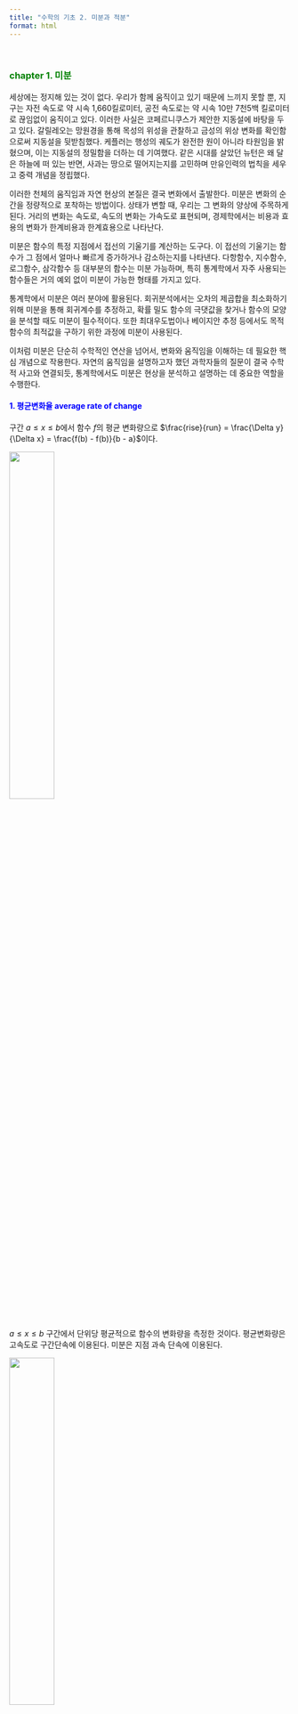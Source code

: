 ```yaml
---
title: "수학의 기초 2. 미분과 적분"
format: html
---
```


<br>

### <span style="color:green">chapter 1. 미분</span>

세상에는 정지해 있는 것이 없다. 우리가 함께 움직이고 있기 때문에 느끼지 못할 뿐, 지구는 자전 속도로 약 시속 1,660킬로미터, 공전 속도로는 약 시속 10만 7천5백 킬로미터로 끊임없이 움직이고 있다. 이러한 사실은 코페르니쿠스가 제안한 지동설에 바탕을 두고 있다. 갈릴레오는 망원경을 통해 목성의 위성을 관찰하고 금성의 위상 변화를 확인함으로써 지동설을 뒷받침했다. 케플러는 행성의 궤도가 완전한 원이 아니라 타원임을 밝혔으며, 이는 지동설의 정밀함을 더하는 데 기여했다. 같은 시대를 살았던 뉴턴은 왜 달은 하늘에 떠 있는 반면, 사과는 땅으로 떨어지는지를 고민하며 만유인력의 법칙을 세우고 중력 개념을 정립했다.

이러한 천체의 움직임과 자연 현상의 본질은 결국 변화에서 출발한다. 미분은 변화의 순간을 정량적으로 포착하는 방법이다. 상태가 변할 때, 우리는 그 변화의 양상에 주목하게 된다. 거리의 변화는 속도로, 속도의 변화는 가속도로 표현되며, 경제학에서는 비용과 효용의 변화가 한계비용과 한계효용으로 나타난다.

미분은 함수의 특정 지점에서 접선의 기울기를 계산하는 도구다. 이 접선의 기울기는 함수가 그 점에서 얼마나 빠르게 증가하거나 감소하는지를 나타낸다. 다항함수, 지수함수, 로그함수, 삼각함수 등 대부분의 함수는 미분 가능하며, 특히 통계학에서 자주 사용되는 함수들은 거의 예외 없이 미분이 가능한 형태를 가지고 있다.

통계학에서 미분은 여러 분야에 활용된다. 회귀분석에서는 오차의 제곱합을 최소화하기 위해 미분을 통해 회귀계수를 추정하고, 확률 밀도 함수의 극댓값을 찾거나 함수의 모양을 분석할 때도 미분이 필수적이다. 또한 최대우도법이나 베이지안 추정 등에서도 목적함수의 최적값을 구하기 위한 과정에 미분이 사용된다.

이처럼 미분은 단순히 수학적인 연산을 넘어서, 변화와 움직임을 이해하는 데 필요한 핵심 개념으로 작용한다. 자연의 움직임을 설명하고자 했던 과학자들의 질문이 결국 수학적 사고와 연결되듯, 통계학에서도 미분은 현상을 분석하고 설명하는 데 중요한 역할을 수행한다.

#### <span style="color:blue"> 1. 평균변화율 average rate of change</span> 

구간 $a \leq x \leq b$에서 함수 $f$의 평균
변화량으로
$\frac{rise}{run} = \frac{\Delta y}{\Delta x} = \frac{f(b) - f(b)}{b - a}$이다.

![](images/평균변화량.png){fig-align="center"  width="40%"}

$a \leq x \leq b$ 구간에서 단위당 평균적으로 함수의 변화량을 측정한
것이다. 평균변화량은 고속도로 구간단속에 이용된다. 미분은 지점 과속
단속에 이용된다.

![](images/구간단속.png){fig-align="center"  width="40%"}

측정 1: 구간단속 시작, 종료 지점에서 과속여부 측정 (미분 응용)

측정 2: 예를 들어 구간 거리가 6km라 하자. 2분만에 구간을 통과했다면 평균속도는 $\frac{6 - 0}{2 - 0} = 3km/min.$분당 3km를 달렸으므로 시간당 180km를 달렸으니 과속이 되는 것입니다. (평균변화량)

#### <span style="color:blue"> 2. 미분 정의</span> 

함수 $f(x)$의 임의의 점 $x = a$에서의 미분값 $f'(a)$는 다음과 같이 정의된다. $f'(a) = \lim_{h \rightarrow 0}\frac{f(a + h) - f(a)}{h}$

$\frac{f(a + h) - f(a)}{h}$는 Fermat[']{dir="rtl"}s Difference
Quotient로 불리며, 점 $a$에서의 평균 변화율을 나타낸다.

극한이 존재하면 $f'(a)$는 $x = a$에서의 접선의 기울기로 해석할 수 있다.

**미분 가능성**: $f'(a)$가 존재하면, 점 $x = a$에서 함수 $f(x)$는 미분 가능하다고 한다. 함수 $f(x)$가 정의역 전체에서 미분 가능하, 함수 f(x)는 미분 가능
함수이다.

**미분의 기하학적 해석**: 미분값 $f'(a)$는 곡선 $y = f(x)$의 점 $x = a$에서의 접선의 기울기를
의미한다. $h$가 0으로 가까워질수록 평균 변화율은 접선의 기울기에 점점 가까워진다.

**미분 가능성과 연속성**: 함수 $f(x)$가 점 $x = a$에서 미분 가능하면 $f(x)$는 반드시 그 점에서
연속이다. 하지만, 연속이라고 해서 항상 미분 가능한 것은 아니다. 예를 들어, 절대값
함수 가능하지 않다.

![](images/미분가능.png){fig-align="center"  width="40%"}

#### <span style="color:blue">3. 미분 규칙</span> 

**상수 함수의 미분**
 $$\frac{d}{dx}\lbrack c\rbrack = 0$$

**거듭제곱 함수의 미분**
 $$\frac{d}{dx}\lbrack x^{n}\rbrack = nx^{n - 1}, f(x) = x^{n}(n \in \mathbb{R})$$

**【예제】** $f(x) = 2\sqrt{x}$ 을 미분하시오.

$$f'(x) = 2(\frac{1}{2})x^{1/2 - 1} = x^{- 1/2} = \frac{1}{\sqrt{x}}$$

**상수배의 미분**: $$\frac{d}{dx}\lbrack c \cdot f(x)\rbrack = c \cdot \frac{d}{dx}\lbrack f(x)\rbrack$$

**합/차의 미분**

$$\frac{d}{dx}\lbrack f(x) \pm g(x)\rbrack = \frac{d}{dx}\lbrack f(x)\rbrack \pm \frac{d}{dx}\lbrack g(x)\rbrack$$

**곱의 미분**

$$\frac{d}{dx}\lbrack f(x) \cdot g(x)\rbrack = f'(x) \cdot g(x) + f(x) \cdot g'(x)$$

**나눗셈의 미분**

$\frac{d}{dx}\left\lbrack \frac{f(x)}{g(x)} \right\rbrack = \frac{f'(x) \cdot g(x) - f(x) \cdot g'(x)}{\lbrack g(x)\rbrack^{2}}$,
$g(x) \neq 0$

**체인룰 chain rule 연쇄규칙**

$$\frac{d}{dx}\lbrack f(g(x))\rbrack = f'(g(x)) \cdot g'(x)$$

**【예제】** $f(x) = 2\sqrt{3x^{2} - 1}$을 미분하시오.

![](images/미분연쇄법칙.png){fig-align="center"  width="30%"}

&nbsp; 바깥부분 미분하고 안쪽 부분 그대로 적는다.

&nbsp; $2*(1/2){\sqrt{(3x^{2} - 1)}}^{- 1/2}$ 그리고 안쪽부분을 미분한다.

$$f'(x) = {\sqrt{(3x^{2} - 1)}}^{- 1/2}6x = \frac{6x}{\sqrt{3x^{2} - 1}}$$

**로그함수 미분**
$$\frac{d}{dx}\lbrack\log_{a}(x)\rbrack = \frac{1}{x\ln(a)},x > 0$$

$$\frac{d}{dx}\lbrack\ln(x)\rbrack = \frac{1}{x},x > 0$$

**【예제】** $f(x) = ln(x^{2} - 1)$을 미분하시오.

&nbsp; 연쇄법칙 적용 : $f'(x) = \frac{1}{x^{2} - 1}2x$

**지수함수 미분**

$$\frac{d}{dx}\lbrack a^{x}\rbrack = a^{x}\ln(a)$$

$$\frac{d}{dx}\lbrack e^{x}\rbrack = e^{x}$$


```python
import sympy as sp

# 변수와 함수를 정의
x = sp.Symbol('x')
f = 5*(x**2 - 2*x)**2

# 함수 입력을 파싱하여 미분
func = sp.sympify(f)
derivative = sp.diff(func, x)

```

#### <span style="color:blue">4. 미분 응용</span> 

##### \(1) 최대, 최소

**1차 미분정리**

함수 f(x) 가 일정 구간 (a, b) 안의 모든 점에서 미분 가능하고, 구간 내
임의의 점 c 에서 1차 미분이 0이면, f(x) 함수는 c 점에서 지역 최대값이나
최소값을 갖는다. 이는 페르마의 정리에 Fermat[']{dir="rtl"}s 해당하며,
극대값 또는 극소값이 존재하는 필수 조건을 설명한다.

함수 f(x) 가 c 에서 미분 가능하고, 극값이 c 에서 존재하면, 반드시 $f'(c) = 0$이어야 한다.

다만, $f'(c) = 0$이라고 해서 반드시 극값이 존재하는 것은 아니며, 이는
필요조건일 뿐 충분조건은 아니다. 극값의 존재를 확실히 판단하려면 2차
도함수 테스트나 첫 도함수의 부호 변화를 추가로 고려해야 한다.

**증가 함수와 감소 함수**

함수 f(x)가 구간 $I$에서 정의되어 있을 때, $x_{1} < x_{2} \Longrightarrow f(x_{1}) \leq f(x_{2})$ 이면 구간 $I$에서 증가 함수이다.

$x_{1} < x_{2} \Longrightarrow f(x_{1}) \geq f(x_{2})$ 이면 구간 $I$에서
감소 함수이다.

**1차 미분과 증가·감소 함수의 관계**

함수 f(x) 가 구간 $I$에서 미분 가능하다면,

- $f'(x) > 0$ 이면, f(x) 는 구간 $I$에서 엄격히 증가한다

- $f'(x) < 0$ 이면, f(x) 는 구간 $I$에서 엄격히 감소한다.

**오목성 concavity 정의**

함수 f(x) 의 기울기가 감소하는 경우 $f''(x) < 0$,

- 함수 f(x) 는 concave down (오목 아래)이다.

- 그래프가 아래로 휘어진 모양을 갖는다.

함수 f(x) 의 기울기가 증가하는 경우 $f''(x) > 0$,

- 함수 f(x) 는 concave up (오목 위)이다.

- 그래프가 위로 휘어진 모양을 갖는다.

![](images/오목성.png){fig-align="center"  width="40%"}

**변곡점 inflexion point 정의**

함수 $f(x)$의 오목성이 변하는 점이 있을 때, 이 점을 변곡점이라고 한다.
즉, $f(x)$가 $f’’(x) > 0$에서 $f’’(x) < 0$로 바뀌거나
$f’’(x) < 0$에서 $f’’(x) > 0$로 바뀌는 점이 변곡점이다.”

**1차 미분과 2차 미분을 이용한 최대, 최소 판단**

주어진 $f'(c) = 0$에서, $f''(c)$를 확인한다.

- $f''(c) > 0$ 이면 $x = c$에서 (지역) 최소값

- $f''(c) < 0$ 이면 $x = c$에서 (지역) 최대값

- $f''(c) = 0$ 이고 $f''(x)$ 부호가 바뀌면 $x = c$에서 변곡점

##### \(2) 통계학 응용

**단순 회귀모형**
$$y_{i} = \beta_{0} + \beta_{1}x_{i} + \epsilon_{i},i = 1,2,\ldots,n$$

**OLS 추정치**
$$\text{Minimize:}S(\beta_{0},\beta_{1}) = \overset{n}{\sum_{i = 1}}(y_{i} - \beta_{0} - \beta_{1}x_{i})^{2}$$

**오차 제곱합 **
&nbsp; $S(\beta_{0},\beta_{1})$을 $\beta_{0}$와 $\beta_{1}$에 대해
편미분한 뒤 0으로 설정하여 최소값(OLS)을 찾는다.

**정규방정식**

$$\frac{\partial S}{\partial\beta_{0}} = - 2\overset{n}{\sum_{i = 1}}(y_{i} - \beta_{0} - \beta_{1}x_{i}) = 0$$

$$\overset{n}{\sum_{i = 1}}y_{i} = n\beta_{0} + \beta_{1}\overset{n}{\sum_{i = 1}}x_{i}$$

$$\frac{\partial S}{\partial\beta_{1}} = - 2\overset{n}{\sum_{i = 1}}x_{i}(y_{i} - \beta_{0} - \beta_{1}x_{i}) = 0$$

$$\overset{n}{\sum_{i = 1}}x_{i}y_{i} = \beta_{0}\overset{n}{\sum_{i = 1}}x_{i} + \beta_{1}\overset{n}{\sum_{i = 1}}x_{i}^{2}$$

두 식을 함께 사용하여 $\beta_{0}$와 $\beta_{1}$를 계산한다.

$$\beta_{1} = \frac{\sum_{i = 1}^{n}(x_{i} - \overline{x})(y_{i} - \overline{y})}{\sum_{i = 1}^{n}(x_{i} - \overline{x})^{2}} = \frac{\text{Cov}(x,y)}{\text{Var}(x)}$$

$$\beta_{0} = \overline{y} - \beta_{1}\overline{x}$$


```python
import numpy as np
import matplotlib.pyplot as plt
from scipy.optimize import curve_fit

# 가상의 데이터 생성 n=20
np.random.seed(0)
x_data = np.linspace(-5, 5, 20)
y_data = 2 * x_data**3 - 3 * x_data**2 + 4 * x_data + 10 + np.random.normal(0, 10, 20)

# 직선 적합 함수
def linear(x, a, b):
    return a * x + b
# 2차 함수 적합 함수
def quadratic(x, a, b, c):
    return a * x**2 + b * x + c
# 3차 함수 적합 함수
def cubic(x, a, b, c, d):
    return a * x**3 + b * x**2 + c * x + d
# 최소자승법을 이용한 직선, 2차, 3차 적합
params_linear, _ = curve_fit(linear, x_data, y_data)
params_quadratic, _ = curve_fit(quadratic, x_data, y_data)
params_cubic, _ = curve_fit(cubic, x_data, y_data)

# 적합된 함수의 값을 계산
y_fit_linear = linear(x_data, *params_linear)
y_fit_quadratic = quadratic(x_data, *params_quadratic)
y_fit_cubic = cubic(x_data, *params_cubic)

# Residual Sum of Squares 계산
rss_linear = np.sum((y_data - y_fit_linear) ** 2)
rss_quadratic = np.sum((y_data - y_fit_quadratic) ** 2)
rss_cubic = np.sum((y_data - y_fit_cubic) ** 2)

# 최소자승법을 이용한 직선, 2차, 3차 적합
params_linear, _ = curve_fit(linear, x_data, y_data)
params_quadratic, _ = curve_fit(quadratic, x_data, y_data)
params_cubic, _ = curve_fit(cubic, x_data, y_data)

# 적합된 함수의 값을 계산
y_fit_linear = linear(x_data, *params_linear)
y_fit_quadratic = quadratic(x_data, *params_quadratic)
y_fit_cubic = cubic(x_data, *params_cubic)

# Residual Sum of Squares 계산
rss_linear = np.sum((y_data - y_fit_linear) ** 2)
rss_quadratic = np.sum((y_data - y_fit_quadratic) ** 2)
rss_cubic = np.sum((y_data - y_fit_cubic) ** 2)

# 그래프 그리기
plt.figure(figsize=(10, 6))
plt.scatter(x_data, y_data, label='data', color='black')
plt.plot(x_data, y_fit_linear, label='Linear fit (y = {:.2f}x + {:.2f}) : RSS={:.2f}'.format(params_linear[0], params_linear[1],rss_linear), color='blue')
plt.plot(x_data, y_fit_quadratic, label='Quardratic fit (y = {:.2f}x^2 + {:.2f}x + {:.2f}) : RSS={:.2f}'.format(params_quadratic[0], params_quadratic[1], params_quadratic[2],rss_quadratic), color='green')
plt.plot(x_data, y_fit_cubic, label='Cubic fit (y = {:.2f}x^3 + {:.2f}x^2 + {:.2f}x + {:.2f}) : RSS={:.2f}'.format(params_cubic[0], params_cubic[1], params_cubic[2], params_cubic[3],rss_cubic), color='red')
plt.axhline(0, color='grey', lw=0.5, ls='--')
plt.axvline(0, color='grey', lw=0.5, ls='--')
plt.title('fit by OLS')
plt.xlabel('x')
plt.ylabel('y')
plt.legend()
plt.grid()
plt.show()

```

![](images/OLS예제그래프.png){fig-align="center"}

##### \(3) 한계효용체감의 법칙

한계효용 marginal utility은 재화가 증가 혹은 감소함에 따라 주관적으로
매겨지는 경제적 효용(혹은 가치)의 관계에 대한 개념으로 합리적인 경제에서
인간 행동은 자신에게 가장 시급한 욕구를 충족하는 일을 가장 먼저 하거나
가치를 두는 특성이 있다. 따라서 어떤 사람이 재화나 용역을 이용하여
효용을 얻고자 할 때 주관적으로 판단되는 욕망
충족의 정도인 효용의 가치가 높은 것부터 낮은 것 쪽으로 추구한다. 재화나
용역의 한계효용은 그 재화나 용역을 사용하는 것을 증가하거나 감소함에
따라 변화한 가치의 양을 상정한 것인데 이런 변화에서 추가의 1단위 즉
경계인 단위에서의 재화나 용역의 효용을 한계효용이라고
한다.\[위키피디아\]

![](images/한계효용체감의법칙.png){fig-align="center"  width="40%"}

총효용 total utility 은 주어진 기간 동안 소비된 특정 상품의 모든
단위에서 얻은 총만족입니다. 한계효용 marginal utility 마지막 소비량에서
상품 소비의 1단위 변화로 인해 발생하는 총 효용의 변화이다. 더 많은
단위의 상품을 구매하면 한계 효용은 감소하기 시작하지만 총 효용은
계속해서 감소 비율이 줄어든다. 한계효용이 0가 되는 포화점 satiety에
이르렀을 때 이 지점에서의 총효용은 최대가 된다. 이 지점에서 소비가 더
증가하면 한계 효용은 음수가 되고 총 효용은 감소하기 시작한다.

##### \(4) Cobb-Douglas 생산함수

$Q = f(K,L) = AL^{\alpha}K^{\beta}$, $Q$= 생산, $K$=자본, $L$=노동,
$A,\alpha,\beta$는 모수이다. $K,L$에 대하여 각각 편미분 하면 다음과
같다.

&nbsp; - 양변에 로그를 취한다. $ln(Q) = lnA + \alpha lnL + \beta lnK$

&nbsp; - $\frac{\partial(lnQ)}{\partial L} = \alpha$ : 한계 노동 생산량

&nbsp; - $\frac{\partial(lnQ)}{\partial K} = \beta$ : 한계 자본 생산량

<br> 

### <span style="color:green">chapter 2. 적분</span>

고대 수학자들은 직선으로 이루어진 도형의 면적을 비교적 쉽게 계산할 수
있었습니다. 사각형, 삼각형, 평행사변형, 사다리꼴과 같은 도형은 밑변과
높이를 활용한 간단한 공식을 통해 면적을 구할 수 있었기 때문입니다.
그러나 곡선이 포함된 도형의 면적을 계산하는 문제는 훨씬 더 복잡한 도전
과제였습니다.

곡선이 포함된 도형의 면적을 구하기 위해 현대 수학에서는 적분이라는
개념이 도입되었습니다. 이는 고대 그리스의 수학자 아르키메데스가 처음으로
탐구한 주제 중 하나였습니다. 아르키메데스는 곡선 아래의 면적을 구하기
위해 곡선을 아주 작은 직사각형들로 나누고, 그 면적을 합산하여 근사값을
구하는 방식을 사용했습니다. 이 과정은 시간이 지나며 점점 더 체계적으로
발전하였고, 마침내 미적분학으로 이어졌습니다.

아이작 뉴턴과 고트프리트 라이프니츠는 아르키메데스의 아이디어를 발전시켜
적분과 미분이라는 두 가지 핵심 개념을 정립하였고, 이를 통해 곡선 아래의
면적을 정확히 계산할 수 있는 도구를 완성했습니다. 오늘날 우리가 사용하는
적분법은 이들의 연구에 기반을 두고 있으며, 곡선의 면적뿐만 아니라
물리학, 공학, 경제학 등 다양한 분야에서 중요한 역할을 하고 있습니다.

적분은 통계학에서 확률 계산, 기대값, 분산, 베이지안 추론 등 다양한
개념과 도구에 중요한 역할을 합니다. 확률을 곡선 아래 면적으로
해석하는데서부터 시작해, 통계적 추론의 기초를 형성하는 데 적분이
필수적입니다. 이러한 적분 개념은 통계학 이론뿐만 아니라 데이터 분석,
머신러닝, 신뢰구간 계산 등 실무적인 응용에서도 널리 사용됩니다.

#### <span style="color:blue">1. 부정 적분</span> 

함수 F(x) 가 주어진 함수 f(x) 에 대해 정의역의 모든 점에서
$F'(x) = f(x)$를 만족한다면, F(x) 를 f(x) 의 역-미분 anti-derivative
또는 원시함수 primitive function 합니다. 이는 적분이 미분의 역연산임을
의미합니다.

적분이 미분의 역연산이라는 사실을 처음 체계적으로 증명하고 이를
수학적으로 정립한 사람들은 아이작 뉴턴(Isaac Newton)과 고트프리트
라이프니츠(Gottfried Wilhelm Leibniz)입니다. 이들은 독립적으로
미적분학의 기본 개념을 발전시켰으며, 이 과정에서 적분과 미분의 관계를
설명한 미적분학의 기본정리를 도출했습니다.

**정적분과 미분의 관계**

특정 구간에서의 정적분은 미분을 통해 함수의 값을 복원할 수 있습니다.
예를 들어, 함수 f(x) 에 대해 다음과 같은 정적분이 있을 때,

$F(x) = \int_{a}^{x}f(t)dt$. 이를 x 에 대해 미분하면
$\frac{d}{dx}F(x) = f(x)$

즉, 적분을 통해 구한 누적 변화량을 다시 미분하면, 원래의 함수로
돌아갑니다.

적분과 미분은 서로 반대되는 과정처럼 보이지만, 실제로는
상호보완적입니다. 적분은 함수의 누적적인 변화(예: 곡선 아래의 면적)를
측정하며, 미분은 순간적인 변화(예: 기울기)를 측정합니다.

#### <span style="color:blue">2. 정적분</span> 

##### \(1) 정적분 개념

정적분(면적)은 부정적분(역-미분 함수)과는 다른 접근 방식에서 출발합니다.
그러나 이 두 개념은 17세기에 뉴턴(Newton)과 라이프니츠(Leibniz)에 의해
서로 밀접하게 연결되었고, 이를 통합하여 적분(integral)이라고
명명하였습니다.

우선, 정적분의 개념을 살펴보겠습니다. 구간 \[a, b\]에서 함수 f(x) 아래의
면적을 어떻게 구할 수 있을까요? 이를 위해 구간 \[a, b\]를 여러 작은
구간으로 나눈 다음, 각 구간에서 직사각형의 면적을 계산하여 합산하는
방법을 생각할 수 있습니다. 이러한 직사각형의 면적 합은 점점 더 작은
구간으로 나눌수록 실제 면적에 근사하게 됩니다.

![](images/정적분.png){fig-align="center"  width="60%"}

함수와 x-축 사이에 형성된 이 면적은 정적분이라 하며, 이는 구간 \[a,
b\]에서 함수 f(x)와 x-축 사이의 공간에 해당합니다. 직사각형을 이용해
근사한 면적은 실제 면적보다 클 수도 있고 작을 수도 있습니다. 하지만
구간을 점점 더 세분화하면, 이 근사값은 실제 정적분 값에 수렴하게 됩니다.

정적분은 함수의 곡선 아래의 면적을 계산하는 방법으로 출발했지만,
부정적분(역-미분 함수)과의 연결을 통해 더욱 강력한 수학적 도구로
발전하였습니다.

##### \(2) 정적분과 부정적분의 관계

함수 f(x) 가 구간 \[a, b\]에서 연속일 때:

- 부정적분(역-미분 함수): 함수 F(x) 가 f(x) 의 부정적분이라면
$F'(x) = f(x)$

- 정적분(구간의 면적): 함수 f(x) 의 정적분은 구간 \[a, b\]에서 f(x) 와 x
-축 사이의 면적을 나타냅니다. $\int_{a}^{b}f(x)dx$

- 뉴턴-라이프니츠 정리: 부정적분과 정적분은 다음과 같이 연결됩니다.
$\int_{a}^{b}f(x)dx = F(b) - F(a)$

- 여기서 F(x) 는 f(x) 의 부정적분입니다.

이 정리는 정적분(구간에서의 면적 계산)이 부정적분(역-미분 함수)을
사용하여 계산될 수 있음을 보여줍니다.

##### \(3) 정적분 규칙

**특정 점에서의 확률**

$$\int_{a}^{a}f(x)dx = 0$$

이는 구간의 길이가 0 일 때, 정적분의 결과가 항상 0 임을
나타냅니다(통계적으로: 연속 확률변수에서 특정 점에서의 확률은 0 이다).

**구간 순서 반대**

$$\int_{a}^{b}f(x)dx = - \int_{b}^{a}f(x)dx$$

구간의 순서를 바꾸면 정적분의 부호가 반대가 됩니다.

**상수 배율**

$$\int_{a}^{b}c \cdot f(x)dx = c\int_{a}^{b}f(x)dx(\text{c is constant})$$

적분 내부에 상수가 곱해져 있을 경우, 상수를 적분 기호 밖으로 꺼낼 수
있습니다.

**합과 차**

$$\int_{a}^{b}\left( f(x) \pm g(x) \right)dx = \int_{a}^{b}f(x)dx \pm \int_{a}^{b}g(x)dx$$

적분은 덧셈과 뺄셈 연산에 대해 분배법칙을 따릅니다.

**Domination Rule**

만약 $f(x) \geq 0$가 구간 \[a, b\]에서 항상 성립하면

$\int_{a}^{b}f(x)dx \geq 0$ 이다. 통계적으로 확률변수의 분포 함수는 항상
0 이상 이므로, 확률값은 항상 0 이상이다.

**부등식 관계**

만약 $f(x) \leq g(x)$가 구간 \[a, b\]에서 항상 성립하면

$\int_{a}^{b}f(x)dx \leq \int_{a}^{b}g(x)dx$ 이다.

**구간 쪼개기**

$$\int_{a}^{c}f(x)dx + \int_{c}^{b}f(x)dx = \int_{a}^{b}f(x)dx$$

적분 구간을 나누어 계산할 수 있습니다.

**확률밀도함수 전체 구간**

$\int_{- \infty}^{\infty}f(x)dx = 1$. 확률밀도함수(PDF)는 전체
구간에서의 적분, 확률의 총합이 1 임을 나타냅니다.

**지수함수 적분**

$$\int a^{x}dx = \frac{a^{x}}{\ln a} + C(a > 0,a \neq 1)$$

$$\int e^{x}dx = e^{x} + C$$

**로그함수 적분**

$$\int\log_{a}(x)dx = \frac{1}{\ln(a)}\left( x\ln(x) - x \right) + C$$

$$\int\ln(x)dx = x\ln(x) - x + C$$

**특수한 적분**

$$\int\frac{1}{x} = ln|x| + C$$

**치환적분**

함수 g(x) 가 x 에 대한 미분가능한 함수이고, f(u) 가 u = g(x) 에 대한
함수라고 가정하겠습니다.

$$\int f(g(x)) \cdot g'(x)dx = \int f(u)du$$

 $$u = g(x) , du = g'(x)dx$$ 

【사례】 $\int x \cdot e^{x^{2}}dx = \frac{1}{2}e^{x^{2}} + C$

$u = x^{2}$로 치환하면, $du = 2xdx$. 따라서 $xdx = \frac{1}{2}du$

$\int x \cdot e^{x^{2}}dx = \int e^{u} \cdot \frac{1}{2}du = \frac{1}{2}\int e^{u}du$=$\frac{1}{2}\int e^{u}du = \frac{1}{2}e^{u} + C$

$u = x^{2}$ 이므로 $\int x \cdot e^{x^{2}}dx = \frac{1}{2}e^{x^{2}} + C$
이다.

**부분적분**

함수 u(x) 와 v(x) 가 미분 가능할 때, 다음 공식이 성립합니다:

$$\int udv = uv - \int vdu$$

- $u$: 미분할 함수 ($u \rightarrow du$)

- $dv$: 적분할 함수 ($dv \rightarrow v$)

【사례】 $\int xe^{x}dx$

1\)  함수 선택: $u = x,dv = e^{x}dx$

2\)  미분 및 적분: $u \rightarrow du = dx$,$dv \rightarrow v = e^{x}$

3\)  부분적분 공식 적용: $\int xe^{x}dx = uv - \int vdu$

$= xe^{x} - \int e^{x}dx$$= xe^{x} - e^{x} + C$.

【사례】 $\int_{0}^{1}x^{2} + \sqrt{x}dx$ 구하시오.

$f(x) = x^{2} + \sqrt{x}$이므로
$F(x) = \frac{1}{3}x^{3} + \frac{2}{3}x^{\frac{3}{2}}$

$F(1) = 1$, $F(0) = 0$이므로 1이다.

$$\int_{0}^{1}x^{2} + \sqrt{x}dx = \frac{1}{3}x^{3} + \frac{2}{3}x^{\frac{3}{2}}\rbrack_{0}^{1} = 1 - 0 = 1$$

```python
#부정적분
from sympy import *
x=Symbol('x')
integrate(x**2+x**(0.5), x)

```
$$ x^3/3 + 0.66667x^{1.5} 
$$

```python
#정적분
from scipy.integrate import quad
def integrand(x):
   return x**2+x**(0.5)
quad(integrand,0, 1)

```
【결과】 첫번째 값은 적분값이고 두 번째는 적분 값을 얼마나 근사하게 계산하였는지 값이다. 완벽한 값이면 0이어야 하나 출력된 값은 0.0(14개)11…이다. root는 실제 근이다.
(1.0, 1.1102230246251565e-15)

【사례】 표준
정규확률분포함수$\int_{0}^{\infty}\frac{1}{\sqrt{2\pi}}e^{- \frac{x^{2}}{2}}dx$
구하시오.

```python
#부정적분
from sympy import *
import numpy as np
x=Symbol('x')
integrate(1/(2*np.pi)**0.5*exp(-x**2/2), x)

```
$$
0.199471140200716 \sqrt{2} \sqrt{\pi} \, \mathrm{erf}\left( \frac{\sqrt{2}x}{2} \right)
$$

```python
import numpy as np
#정적분
from scipy.integrate import quad
def integrand(x):
   return 1/(2*np.pi)**0.5*exp(-x**2/2)
quad(integrand,0,np.inf)

```
【결과】 (0.49999999999999983, 5.08909572547112e-09)


##### \(4)  표적분 tabular integral

표 적분은 부분적분을 용이하게 한다. 미분 부분 $f(x)$는 미분하면서 차수가
용이해야 하고, 적분함수 $g(x)$는 용이하게 적분할 수 있어야 한다.

(방법1) 미분 부분이 0이 될 때까지 미분과 적분을 반복 시행한다.

$$\int_{a}^{b}udv = (1)*(a) - (2)*(b) + (3)(c)...\rbrack_{a}^{b}$$

(방법2)한 번만 미분하고
$\int_{a}^{b}udv = (1)*(a) - \int_{a}^{b}(2)*(b)dx$

![](images/표적분.png){fig-align="center"  width="60%"}


【예제】 $\int_{0}^{\infty}xe^{- x}dx$ 표 적분하시오.

![](images/표적분2.png){fig-align="center"  width="60%"}

(방법1) $x( - e^{- x}) - e^{- x}\rbrack_{0}^{\infty} = 1$

(방법2)
$x( - e^{- x})\rbrack_{0}^{\infty} - \int_{0}^{\infty} - e^{- x} = 1$으로
계산한다.

【예제】 $\int_{1}^{2}ln(x)dx$ 표 적분하시오.

![](images/표적분3.png){fig-align="center"  width="60%"}


$$\int_{1}^{2}ln(x)dx = ln(x)x\rbrack_{1}^{2} - \int_{0}^{1}1dx = 2ln(2) - ln(1) - x\rbrack_{0}^{1} = 0.386$$

#### <span style="color:blue">3. 적분 응용</span> 

**연속형 확률분포의 확률밀도함수**

![](images/적분응용.png){fig-align="center"  width="60%"}

연속형 확률변수 X 의 확률밀도함수 f(x) 는 특정 구간에서 확률을 계산하는
데 사용됩니다. 이때 확률은 적분을 통해 구합니다:

$$P(a \leq X \leq b) = \int_{a}^{b}f(x)dx$$

f(x) 는 음수가 아니며, 전체 구간에서의 적분값은 항상 1이 됩니다:

$$\int_{- \infty}^{\infty}f(x)dx = 1$$

**【예제】** 정규분포 N(0, 1) 에서
$P( - 1 \leq Z \leq 1) = \int_{- 1}^{1}\phi(z)dz$ 이다. 여기서
$\phi(z) = \frac{1}{\sqrt{2\pi}}e^{- z^{2}/2}$는 표준정규분포의
확률밀도함수입니다.

누적확률분포함수 cumulative probability density fuction

![](images/적분응용2.png){fig-align="center"  width="60%"}

**기대값**

&nbsp; 연속형 확률변수 X 의 확률밀도함수 f(x)라 하면 기대값은
$E(X) = \int xf(x)dx$ 이다.

**적분과 백분위값**

&nbsp; 백분위값 percentile은 확률분포에서 특정 비율의 누적 확률을 기준으로 하는
값입니다. P번째 백분위값은 확률변수 X의 값 $X_{P}$로, 확률변수가
$X_{P}$이하일 확률이 $\frac{P}{100}$이 되는 값입니다.

$$F(x_{P}) = \int_{- \infty}^{x_{P}}f(x)dx = \frac{P}{100}$$

&nbsp; - $f(x)$: 확률밀도함수(PDF)

&nbsp; - $F(x)$: 누적분포함수(CDF)

&nbsp; - $x_{P}$: $P$번째 백분위값